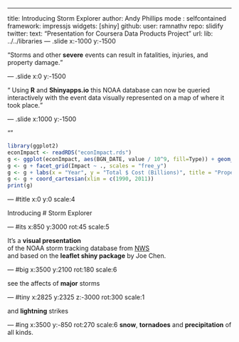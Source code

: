 ---
title: Introducing Storm Explorer
author: Andy Phillips
mode  : selfcontained
framework: impressjs
widgets: [shiny]
github:
  user: ramnathv
  repo: slidify
twitter:
  text: "Presentation for Coursera Data Products Project"
url:
  lib: ../../libraries
--- .slide x:-1000 y:-1500

<q>Storms and other **severe** events can result in fatalities, injuries, and property damage.</q>

--- .slide x:0 y:-1500

<q> Using **R** and **Shinyapps.io** this NOAA database can now be queried interactively with the event data visually represented on a map of where it took place.</q>

--- .slide x:1000 y:-1500

<q>
```r
library(ggplot2)
econImpact <- readRDS("econImpact.rds")
g <- ggplot(econImpact, aes(BGN_DATE, value / 10^9, fill=Type)) + geom_bar(stat="identity")
g <- g + facet_grid(Impact ~ ., scales = "free_y") 
g <- g + labs(x = "Year", y = "Total $ Cost (Billions)", title = "Property & Crop damage by Year")
g <- g + coord_cartesian(xlim = c(1990, 2011))
print(g)
```
</q>



--- #title x:0 y:0 scale:4

<span class="try">Introducing</span>
# Storm Explorer
<span class="footnote"></span>

--- #its x:850 y:3000 rot:45 scale:5

 It's a **visual presentation** <br/>
of the NOAA storm tracking database from [NWS](http://www.weather.gov/) <br/>
and based on the **leaflet shiny package** by Joe Chen.

--- #big x:3500 y:2100 rot:180 scale:6

see the affects of <b>major</b> <span class="thoughts">storms</span>

--- #tiny x:2825 y:2325 z:-3000 rot:300 scale:1

and **lightning** strikes

--- #ing x:3500 y:-850 rot:270 scale:6
 <b class="positioning">snow</b>, <b class="rotating">tornadoes</b> and <b class="scaling">precipitation</b> of all kinds.




  
